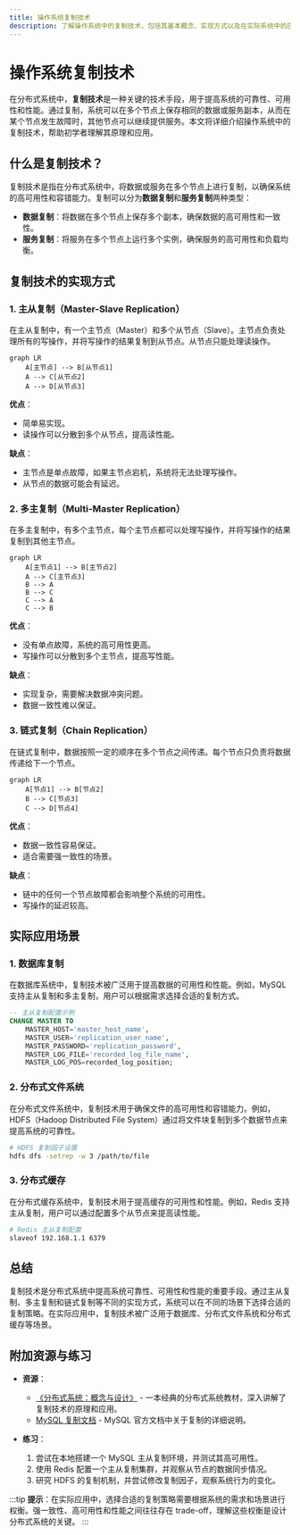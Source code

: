 ```yaml
---
title: 操作系统复制技术
description: 了解操作系统中的复制技术，包括其基本概念、实现方式以及在实际系统中的应用场景。
---
```


# 操作系统复制技术

在分布式系统中，**复制技术**是一种关键的技术手段，用于提高系统的可靠性、可用性和性能。通过复制，系统可以在多个节点上保存相同的数据或服务副本，从而在某个节点发生故障时，其他节点可以继续提供服务。本文将详细介绍操作系统中的复制技术，帮助初学者理解其原理和应用。

## 什么是复制技术？

复制技术是指在分布式系统中，将数据或服务在多个节点上进行复制，以确保系统的高可用性和容错能力。复制可以分为**数据复制**和**服务复制**两种类型：

- **数据复制**：将数据在多个节点上保存多个副本，确保数据的高可用性和一致性。
- **服务复制**：将服务在多个节点上运行多个实例，确保服务的高可用性和负载均衡。

## 复制技术的实现方式

### 1. 主从复制（Master-Slave Replication）

在主从复制中，有一个主节点（Master）和多个从节点（Slave）。主节点负责处理所有的写操作，并将写操作的结果复制到从节点。从节点只能处理读操作。

```mermaid
graph LR
    A[主节点] --> B[从节点1]
    A --> C[从节点2]
    A --> D[从节点3]
```

**优点**：
- 简单易实现。
- 读操作可以分散到多个从节点，提高读性能。

**缺点**：
- 主节点是单点故障，如果主节点宕机，系统将无法处理写操作。
- 从节点的数据可能会有延迟。

### 2. 多主复制（Multi-Master Replication）

在多主复制中，有多个主节点，每个主节点都可以处理写操作，并将写操作的结果复制到其他主节点。

```mermaid
graph LR
    A[主节点1] --> B[主节点2]
    A --> C[主节点3]
    B --> A
    B --> C
    C --> A
    C --> B
```

**优点**：
- 没有单点故障，系统的高可用性更高。
- 写操作可以分散到多个主节点，提高写性能。

**缺点**：
- 实现复杂，需要解决数据冲突问题。
- 数据一致性难以保证。

### 3. 链式复制（Chain Replication）

在链式复制中，数据按照一定的顺序在多个节点之间传递。每个节点只负责将数据传递给下一个节点。

```mermaid
graph LR
    A[节点1] --> B[节点2]
    B --> C[节点3]
    C --> D[节点4]
```

**优点**：
- 数据一致性容易保证。
- 适合需要强一致性的场景。

**缺点**：
- 链中的任何一个节点故障都会影响整个系统的可用性。
- 写操作的延迟较高。

## 实际应用场景

### 1. 数据库复制

在数据库系统中，复制技术被广泛用于提高数据的可用性和性能。例如，MySQL 支持主从复制和多主复制，用户可以根据需求选择合适的复制方式。

```sql
-- 主从复制配置示例
CHANGE MASTER TO
    MASTER_HOST='master_host_name',
    MASTER_USER='replication_user_name',
    MASTER_PASSWORD='replication_password',
    MASTER_LOG_FILE='recorded_log_file_name',
    MASTER_LOG_POS=recorded_log_position;
```

### 2. 分布式文件系统

在分布式文件系统中，复制技术用于确保文件的高可用性和容错能力。例如，HDFS（Hadoop Distributed File System）通过将文件块复制到多个数据节点来提高系统的可靠性。

```bash
# HDFS 复制因子设置
hdfs dfs -setrep -w 3 /path/to/file
```

### 3. 分布式缓存

在分布式缓存系统中，复制技术用于提高缓存的可用性和性能。例如，Redis 支持主从复制，用户可以通过配置多个从节点来提高读性能。

```bash
# Redis 主从复制配置
slaveof 192.168.1.1 6379
```

## 总结

复制技术是分布式系统中提高系统可靠性、可用性和性能的重要手段。通过主从复制、多主复制和链式复制等不同的实现方式，系统可以在不同的场景下选择合适的复制策略。在实际应用中，复制技术被广泛用于数据库、分布式文件系统和分布式缓存等场景。

## 附加资源与练习

- **资源**：
  - [《分布式系统：概念与设计》](https://example.com) - 一本经典的分布式系统教材，深入讲解了复制技术的原理和应用。
  - [MySQL 复制文档](https://dev.mysql.com/doc/refman/8.0/en/replication.html) - MySQL 官方文档中关于复制的详细说明。

- **练习**：
  1. 尝试在本地搭建一个 MySQL 主从复制环境，并测试其高可用性。
  2. 使用 Redis 配置一个主从复制集群，并观察从节点的数据同步情况。
  3. 研究 HDFS 的复制机制，并尝试修改复制因子，观察系统行为的变化。

:::tip
**提示**：在实际应用中，选择合适的复制策略需要根据系统的需求和场景进行权衡。强一致性、高可用性和性能之间往往存在 trade-off，理解这些权衡是设计分布式系统的关键。
:::